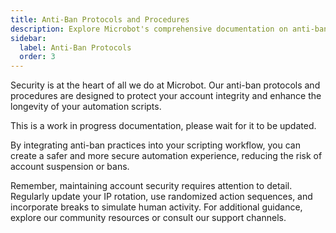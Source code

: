 ```yaml
---
title: Anti-Ban Protocols and Procedures
description: Explore Microbot's comprehensive documentation on anti-ban measures and best practices to keep your automation secure and effective.
sidebar:
  label: Anti-Ban Protocols
  order: 3
---
```



Security is at the heart of all we do at Microbot.
Our anti-ban protocols and procedures are designed to protect your account integrity and enhance the longevity of your automation scripts.

This is a work in progress documentation, please wait for it to be updated.

<LinkCard
  title="Implementing human-like delays and randomized actions"
  href="/guides/anti-ban-techniques"
/>

<CardGrid>
  <LinkCard
    title="IP rotation and VPN recommendations to avoid detection"
    href="/guides/ip-rotation"
/>
  <LinkCard
    title="Session monitoring and breaks to simulate realistic behavior"
    href="/guides/session-management"
/>
</CardGrid>

By integrating anti-ban practices into your scripting workflow, you can create a safer and more secure automation experience, reducing the risk of account suspension or bans.

<Aside>
Remember, maintaining account security requires attention to detail. Regularly update your IP rotation, use randomized action sequences, and incorporate breaks to simulate human activity. For additional guidance, explore our community resources or consult our support channels.
</Aside>
